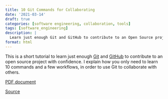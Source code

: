```yaml
---
title: 10 Git Commands for Collaborating
date: '2021-03-14'
draft: true
categories: [software engineering, collaboration, tools]
tags: [software_engineering]
description: |
  Learn just enough Git and GitHub to contribute to an Open Source project.
format: html
---
```


This is a short tutorial to learn just enough [Git](https://git-scm.com/)
and [GitHub](https://github.com/) to contribute to
an open source project with confidence. I explain how you only need to learn
10 commands and a few workflows, in order to use Git to collaborate with others.

[PDF document](10_Git_Commands_for_Collaborating-20210314-Jim_Tyhurst.pdf)

[Source](https://github.com/jimtyhurst/git-10-commands)

